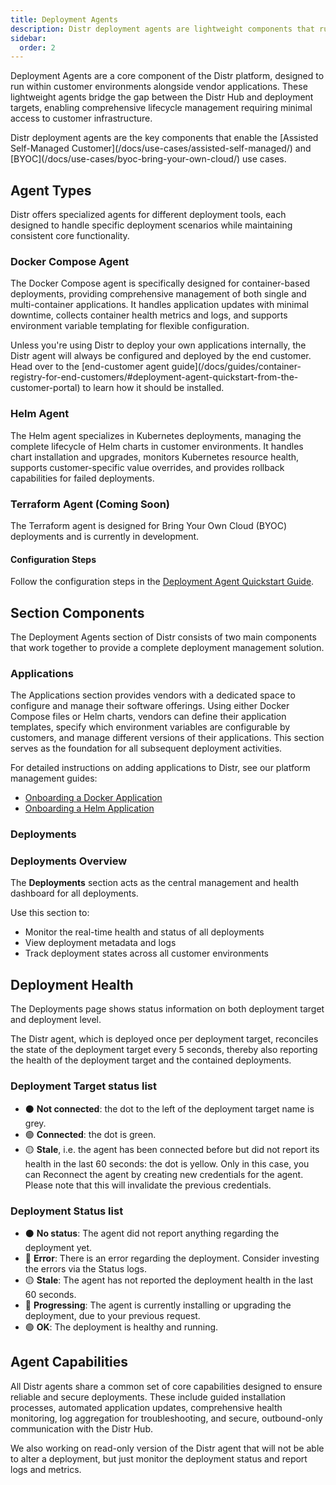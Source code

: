 ```yaml
---
title: Deployment Agents
description: Distr deployment agents are lightweight components that run in customer environments to manage the full lifecycle of infrastructure and applications. This page covers how Docker, Helm, and Terraform agents work, how to configure them, and how they enable secure, customer-controlled deployments.
sidebar:
  order: 2
---
```



Deployment Agents are a core component of the Distr platform, designed to run within customer environments alongside vendor applications. These lightweight agents bridge the gap between the Distr Hub and deployment targets, enabling comprehensive lifecycle management requiring minimal access to customer infrastructure.

<Aside type="note">
  Distr deployment agents are the key components that enable the [Assisted
  Self-Managed Customer](/docs/use-cases/assisted-self-managed/) and
  [BYOC](/docs/use-cases/byoc-bring-your-own-cloud/) use cases.
</Aside>

## Agent Types

Distr offers specialized agents for different deployment tools, each designed to handle specific deployment scenarios while maintaining consistent core functionality.

### Docker Compose Agent

The Docker Compose agent is specifically designed for container-based deployments, providing comprehensive management of both single and multi-container applications. It handles application updates with minimal downtime, collects container health metrics and logs, and supports environment variable templating for flexible configuration.

<ThemedImage
  lightSrc={dockerAgentLight}
  darkSrc={dockerAgentDark}
  alt="Docker Compose Agent interface"
/>

<Aside type="note">
  Unless you're using Distr to deploy your own applications internally, the
  Distr agent will always be configured and deployed by the end customer. Head
  over to the [end-customer agent
  guide](/docs/guides/container-registry-for-end-customers/#deployment-agent-quickstart-from-the-customer-portal)
  to learn how it should be installed.
</Aside>

### Helm Agent

The Helm agent specializes in Kubernetes deployments, managing the complete lifecycle of Helm charts in customer environments. It handles chart installation and upgrades, monitors Kubernetes resource health, supports customer-specific value overrides, and provides rollback capabilities for failed deployments.

<ThemedImage
  lightSrc={helmAgentLight}
  darkSrc={helmAgentDark}
  alt="Distr Helm Agent"
/>

### Terraform Agent (Coming Soon)

<Aside type="caution" title="Currently in development">
  The Terraform agent is designed for Bring Your Own Cloud (BYOC) deployments
  and is currently in development.
</Aside>

#### Configuration Steps

Follow the configuration steps in the [Deployment Agent Quickstart Guide](/docs/guides/container-registry-for-end-customers/#deployment-agent-quickstart-from-the-customer-portal).

## Section Components

The Deployment Agents section of Distr consists of two main components that work together to provide a complete deployment management solution.

### Applications

<ThemedImage
  lightSrc={agentApplicationsLight}
  darkSrc={agentApplicationsDark}
  alt="Applications interface"
/>

The Applications section provides vendors with a dedicated space to configure and manage their software offerings. Using either Docker Compose files or Helm charts, vendors can define their application templates, specify which environment variables are configurable by customers, and manage different versions of their applications. This section serves as the foundation for all subsequent deployment activities.

For detailed instructions on adding applications to Distr, see our platform management guides:

- [Onboarding a Docker Application](/docs/guides/onboarding-a-docker-app/)
- [Onboarding a Helm Application](/docs/guides/onboarding-a-helm-app/)

### Deployments

<ThemedImage
  lightSrc={agentDeploymentLight}
  darkSrc={agentDeploymentDark}
  alt="Deployments interface"
/>

### Deployments Overview

The **Deployments** section acts as the central management and health dashboard for all deployments.

Use this section to:

- Monitor the real-time health and status of all deployments
- View deployment metadata and logs
- Track deployment states across all customer environments

## Deployment Health

The Deployments page shows status information on both deployment target and deployment level.

The Distr agent, which is deployed once per deployment target, reconciles the state of the deployment target every 5 seconds,
thereby also reporting the health of the deployment target and the contained deployments.

### Deployment Target status list

- ⚫ **Not connected**: the dot to the left of the deployment target name is grey.
- 🟢 **Connected**: the dot is green.
- 🟡 **Stale**, i.e. the agent has been connected before but did not report its health in the last 60 seconds:
  the dot is yellow.
  Only in this case, you can Reconnect the agent by creating new credentials for the agent.
  Please note that this will invalidate the previous credentials.

### Deployment Status list

- ⚫ **No status**: The agent did not report anything regarding the deployment yet.
- 🔴 **Error**: There is an error regarding the deployment.
  Consider investing the errors via the Status logs.
- 🟡 **Stale**: The agent has not reported the deployment health in the last 60 seconds.
- 🔵 **Progressing**: The agent is currently installing or upgrading the deployment, due to your previous request.
- 🟢 **OK**: The deployment is healthy and running.

## Agent Capabilities

All Distr agents share a common set of core capabilities designed to ensure reliable and secure deployments. These include guided installation processes, automated application updates, comprehensive health monitoring, log aggregation for troubleshooting, and secure, outbound-only communication with the Distr Hub.

<Aside>
  We also working on read-only version of the Distr agent that will not be able
  to alter a deployment, but just monitor the deployment status and report logs
  and metrics.
</Aside>
